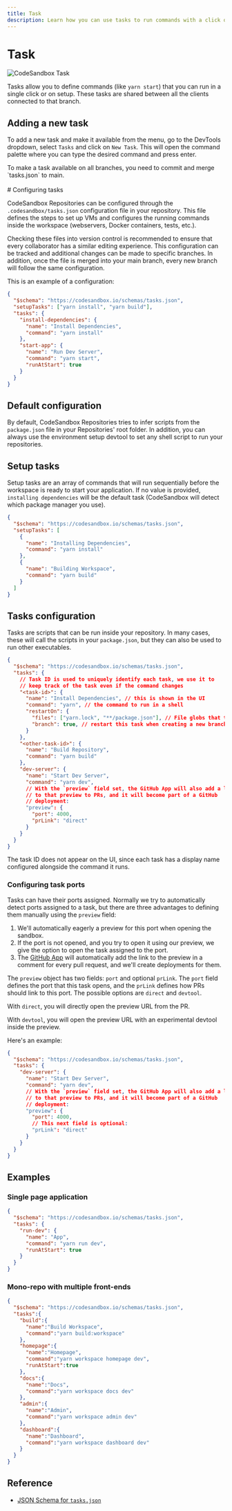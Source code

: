 ```yaml
---
title: Task
description: Learn how you can use tasks to run commands with a click or on setup.
---
```



# Task

![CodeSandbox Task](../images/devtools-cover-tasks.jpg)

Tasks allow you to define commands (like `yarn start`) that you can run in a single click or on setup. These tasks are shared between all the clients connected to that branch.

## Adding a new task

To add a new task and make it available from the menu, go to the DevTools dropdown, select `Tasks` and click on `New Task`. This will open the command palette where you can type the desired command and press enter. 

<Callout emoji="⭑">
To make a task available on all branches, you need to commit and merge `tasks.json` to main.
</Callout>

<br/>
<br/>
# Configuring tasks

CodeSandbox Repositories can be configured through the `.codesandbox/tasks.json` configuration file in your repository. This file defines the steps to set up VMs and configures the running commands inside the workspace (webservers, Docker containers, tests, etc.).

<Callout emoji="⭑">
Checking these files into version control is recommended to ensure that every collaborator has a similar editing experience. This configuration can be tracked and additional changes can be made to specific branches. In addition, once the file is merged into your main branch, every new branch will follow the same configuration.
</Callout>

This is an example of a configuration:

```json
{
  "$schema": "https://codesandbox.io/schemas/tasks.json",
  "setupTasks": ["yarn install", "yarn build"],
  "tasks": {
    "install-dependencies": {
      "name": "Install Dependencies",
      "command": "yarn install"
    },
    "start-app": {
      "name": "Run Dev Server",
      "command": "yarn start",
      "runAtStart": true
    }
  }
}
```

## Default configuration

By default, CodeSandbox Repositories tries to infer scripts from the `package.json` file in your Repositories' root folder. In addition, you can always use the environment setup devtool to set any shell script to run your repositories.

## Setup tasks

Setup tasks are an array of commands that will run sequentially before the workspace is ready to start your application. If no value is provided, `installing dependencies` will be the default task (CodeSandbox will detect which package manager you use).

```json
{
  "$schema": "https://codesandbox.io/schemas/tasks.json",
  "setupTasks": [
    {
      "name": "Installing Dependencies",
      "command": "yarn install"
    },
    {
      "name": "Building Workspace",
      "command": "yarn build"
    }
  ]
}
```

## Tasks configuration

Tasks are scripts that can be run inside your repository. In many cases, these will call the scripts in your `package.json`, but they can also be used to run other executables.

```json
{
  "$schema": "https://codesandbox.io/schemas/tasks.json",
  "tasks": {
    // Task ID is used to uniquely identify each task, we use it to
    // keep track of the task even if the command changes
    "<task-id>": {
      "name": "Install Dependencies", // this is shown in the UI
      "command": "yarn", // the command to run in a shell
      "restartOn": {
        "files": ["yarn.lock", "**/package.json"], // File globs that trigger this task to restart
        "branch": true, // restart this task when creating a new branch/fork
      }
    },
    "<other-task-id>": {
      "name": "Build Repository",
      "command": "yarn build"
    },
    "dev-server": {
      "name": "Start Dev Server",
      "command": "yarn dev",
      // With the `preview` field set, the GitHub App will also add a link
      // to that preview to PRs, and it will become part of a GitHub
      // deployment:
      "preview": {
        "port": 4000,
        "prLink": "direct"
      }
    }
  }
}
```

The task ID does not appear on the UI, since each task has a display name configured alongside the command it runs.

### Configuring task ports

Tasks can have their ports assigned. Normally we try to automatically detect ports assigned to a task, but there are three advantages to defining them manually using the `preview` field:

1. We'll automatically eagerly a preview for this port when opening the sandbox.
2. If the port is not opened, and you try to open it using our preview, we give the option to open the task assigned to the port.
3. The [GitHub App](/learn/integrations/github-app) will automatically add the link to the preview in a comment for every pull request, and we'll create deployments for them.

The `preview` object has two fields: `port` and optional `prLink`. The `port` field defines the port that this task opens, and the `prLink` defines how PRs should link to this port. The possible options are `direct` and `devtool`.

With `direct`, you will directly open the preview URL from the PR.

With `devtool`, you will open the preview URL with an experimental devtool inside the preview.

Here's an example:

```json
{
  "$schema": "https://codesandbox.io/schemas/tasks.json",
  "tasks": {
    "dev-server": {
      "name": "Start Dev Server",
      "command": "yarn dev",
      // With the `preview` field set, the GitHub App will also add a link
      // to that preview to PRs, and it will become part of a GitHub
      // deployment:
      "preview": {
        "port": 4000,
        // This next field is optional:
        "prLink": "direct"
      }
    }
  }
}
```

## Examples

### Single page application

```json
{
  "$schema": "https://codesandbox.io/schemas/tasks.json",
  "tasks": {
    "run-dev": {
      "name": "App",
      "command": "yarn run dev",
      "runAtStart": true
    }
  }
}
```

### Mono-repo with multiple front-ends

```json
{
  "$schema": "https://codesandbox.io/schemas/tasks.json",
  "tasks":{
    "build":{
      "name":"Build Workspace",
      "command":"yarn build:workspace"
    },
    "homepage":{
      "name":"Homepage",
      "command":"yarn workspace homepage dev",
      "runAtStart":true
    },
    "docs":{
      "name":"Docs",
      "command":"yarn workspace docs dev"
    },
    "admin":{
      "name":"Admin",
      "command":"yarn workspace admin dev"
    },
    "dashboard":{
      "name":"Dashboard",
      "command":"yarn workspace dashboard dev"
    }
  }
}
```

## Reference

- [JSON Schema for `tasks.json`](https://codesandbox.io/schemas/tasks.json)
